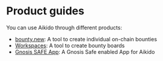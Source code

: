 # Product guides

You can use Aikido through different products:
* [bounty.new](https://bounty.new): A tool to create individual on-chain bounties
* [Workspaces](https://aikido.work): A tool to create bounty boards
* [Gnosis SAFE App](https://gnosis-safe.app): A Gnosis Safe enabled App for Aikido